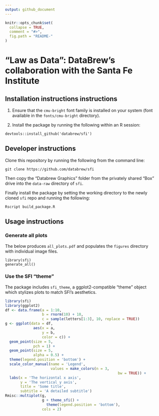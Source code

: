 ```yaml
---
output: github_document
---
```


<!-- README.md is generated from README.Rmd. Please edit that file -->

```r
knitr::opts_chunk$set(
  collapse = TRUE,
  comment = "#>",
  fig.path = "README-"
)
```

# "Law as Data": DataBrew's collaboration with the Santa Fe Institute

## Installation instructions instructions

1. Ensure that the `cmu-bright` font family is installed on your system (font available in the `fonts/cmu-bright` directory).

2. Install the package by running the following within an R session:

```
devtools::install_github('databrew/sfi')
```

## Developer instructions

Clone this repository by running the following from the command line:

```
git clone https://github.com/databrew/sfi
```

Then copy the "Databrew Graphics" folder from the privately shared "Box" drive into the `data-raw` directory of `sfi`.

Finally install the package by setting the working directory to the newly cloned `sfi` repo and running the following:

```
Rscript build_package.R
```


## Usage instructions

### Generate all plots

The below produces `all_plots.pdf` and populates the `figures` directory with individual image files.

```
library(sfi)
generate_all()
```

### Use the SFI "theme"

The package includes `sfi_theme`, a ggplot2-compatible "theme" object which stylizes plots to match SFI's aesthetics. 

```r
library(sfi)
library(ggplot2)
df <- data.frame(a = 1:10,
                 b = rnorm(10) + 10,
                 c = sample(letters[1:3], 10, replace = TRUE))
g <- ggplot(data = df,
             aes(x = a,
                 y = b,
                 color = c)) +
  geom_point(size = 5,
             pch = 1) +
  geom_point(size = 5,
             alpha = 0.5) +
  theme(legend.position = 'bottom') +
  scale_color_manual(name = 'Legend',
                     values = make_colors(n = 3,
                                                    bw = TRUE)) +
  labs(x = 'The horizontal x axis',
       y = 'The vertical y axis',
       title = 'Some title',
       subtitle = 'A detailed subtitle')
Rmisc::multiplot(g,
                 g + theme_sfi() +
                   theme(legend.position = 'bottom'),
                 cols = 2)
```